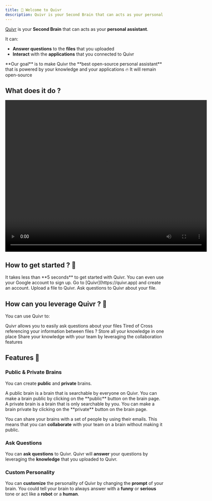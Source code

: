 ```yaml
---
title: 🚀 Welcome to Quivr
description: Quivr is your Second Brain that can acts as your personal assistant.
---
```


[Quivr](https://quivr.app) is your **Second Brain** that can acts as your **personal assistant**. 

It can:
- **Answer questions** to the **files** that you uploaded
- **Interact** with the **applications** that you connected to Quivr

<Tip>
**Our goal** is to make Quivr the **best open-source personal assistant** that is powered by your knowledge and your applications 🔥
It will remain open-source
</Tip>

## What does it do ? 


<div style={{ textAlign: 'center' }}>
  <video width="640" height="480" controls>
    <source src="https://quivr-cms.s3.eu-west-3.amazonaws.com/singlestore_demo_quivr_232893659c.mp4" type="video/mp4"/>
    Your browser does not support the video tag.
  </video>
</div>

## How to get started ? 👀

<Tip>
It takes less than **5 seconds** to get started with Quivr. You can even use your Google account to sign up.
</Tip>

<Steps>
  <Step title="Create an account">
    Go to [Quivr](https://quivr.app) and create an account.
  </Step>
  <Step title="Upload a file">
    Upload a file to Quivr.
  </Step>
  <Step title="Ask Questions to Quivr">
    Ask questions to Quivr about your file.
  </Step>
</Steps>




## How can you leverage Quivr ? 🚀

You can use Quivr to:

<AccordionGroup>
<Accordion title="Search in files" icon="searchengin">
  Quivr allows you to easily ask questions about your files
</Accordion>
<Accordion title="Cross-search" icon="shuffle">
  Tired of Cross referencing your information between files ?
</Accordion>
<Accordion title="Store your knowledge" icon="database">
  Store all your knowledge in one place
</Accordion>
<Accordion title="Share your knowledge" icon="share">
  Share your knowledge with your team by leveraging the collaboration features
</Accordion>
</AccordionGroup>


## Features 🤗

### Public & Private Brains

You can create **public** and **private** brains.

<AccordionGroup>
  <Accordion title="Public" icon="globe">
  A public brain is a brain that is searchable by everyone on Quivr. You can make a brain public by clicking on the **public** button on the brain page.
  </Accordion>
  <Accordion title="Private" icon="lock">
  A private brain is a brain that is only searchable by you. You can make a brain private by clicking on the **private** button on the brain page.
  </Accordion>
</AccordionGroup>


You can share your brains with a set of people by using their emails. This means that you can **collaborate** with your team on a brain without making it public.

### Ask Questions

You can **ask questions** to Quivr. Quivr will **answer** your questions by leveraging the **knowledge** that you uploaded to Quivr.

### Custom Personality 

You can **customize** the personality of Quivr by changing the **prompt** of your brain. You could tell your brain to always answer with a **funny** or **serious** tone or act like a **robot** or a **human**.

